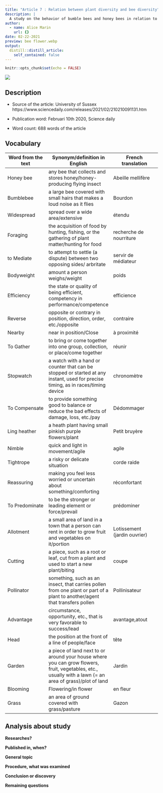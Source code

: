 ```yaml
---
title: "Article 7 : Relation between plant diversity and bee diversity"
description: |
  A study on the behavior of bumble bees and honey bees in relation to the same flower in the south of england
author:
  - name: Alice Marin
    url: {}
date: 02-22-2021
preview: bee flower.webp
output:
  distill::distill_article:
    self_contained: false
---
```


```r
knitr::opts_chunk$set(echo = FALSE)
```


![](bee flower.webp)

## Description

* Source of the article: University of Sussex https://www.sciencedaily.com/releases/2021/02/210210091131.htm

* Publication word: Februari 10th 2020, Science daily

* Word count: 688 words of the article

## Vocabulary

**Word from the text** | **Synonym/definition in English** | **French translation**
-----------------------|-----------------------------------|---------------------------
Honey bee              | any bee that collects and stores honey/honey-producing flying insect | Abeille mellifère
Bumblebee              | a large bee covered with small hairs that makes a loud noise as it flies | Bourdon
Widespread             | spread over a wide area/extensive | étendu
Foraging               | the acquisition of food by hunting, fishing, or the gathering of plant matter/hunting for food | recherche de nourriture
to Mediate             | to attempt to settle (a dispute) between two opposing sides/ arbritate | servir de médiateur
Bodyweight             | amount a person weighs/weight | poids
Efficiency             | the state or quality of being efficient, competency in performance/competence | efficience
Reverse                | opposite or contrary in position, direction, order, etc./opposite | contraire
Nearby                 | near in position/Close | à proximité
To Gather              | to bring or come together into one group, collection, or place/come together | réunir
Stopwatch              | a watch with a hand or counter that can be stopped or started at any instant, used for precise timing, as in races/timing device | chronomètre
To Compensate          |  to provide something good to balance or reduce the bad effects of damage, loss, etc./pay |Dédommager
Ling heather           | a heath plant having small pinkish purple flowers/plant | Petit bruyère
Nimble                 | quick and light in movement/agile | agile
Tightrope              | a risky or delicate situation | corde raide
Reassuring             | making you feel less worried or uncertain about something/comforting | réconfortant
To Predominate         | to be the stronger or leading element or force/prevail | prédominer
Allotment              | a small area of land in a town that a person can rent in order to grow fruit and vegetables on it/portion | Lotissement (jardin ouvrier)
Cutting                | a piece, such as a root or leaf, cut from a plant and used to start a new plant/biting | coupe
Pollinator             | something, such as an insect, that carries pollen from one plant or part of a plant to another/agent that transfers pollen | Pollinisateur
Advantage              | circumstance, opportunity, etc., that is very favorable to success/lead | avantage,atout
Head                   | the position at the front of a line of people/face | tête
Garden                 | a piece of land next to or around your house where you can grow flowers, fruit, vegetables, etc., usually with a lawn (= an area of grass)/plot of land | Jardin
Blooming               | Flowering/in flower | en fleur
Grass                  | an area of ground covered with grass/pasture | Gazon

## Analysis about study

**Researches?**

  

**Published in, when?**

  

**General topic**

  

**Procedure, what was examined**

 

**Conclusion or discovery**

  

**Remaining questions**

  
